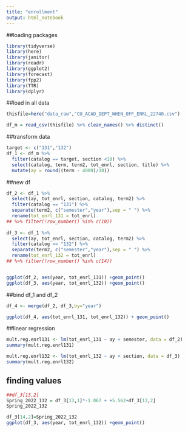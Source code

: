 ```yaml
---
title: "enrollment"
output: html_notebook
---
```


##loading packages
```r
library(tidyverse)
library(here)
library(janitor)
library(readr)
library(ggplot2)
library(forecast)
library(fpp2)
library(TTR)
library(dplyr)
```

##load in all data
```r
thisfile=here("data_raw","CU_ACAD_DEPT_WHEN_OFF_ENRL_22740.csv")

df_m = read_csv(thisfile) %>% clean_names() %>% distinct()
```

##transform data
```r
target <- c("131","132")
df_1 <- df_m %>% 
  filter(catalog == target, section <10) %>% 
  select(catalog, term, term2, tot_enrl, section, title) %>% 
  mutate(ay = round((term - 4000)/10))
```

##new df
```r
df_2 <- df_1 %>%
  select(ay, tot_enrl, section, catalog, term2) %>%
  filter(catalog == "131") %>%
  separate(term2, c("semester","year"),sep = " ") %>%
  rename(tot_enrl_131 = tot_enrl) 
## %>% filter(!row_number() %in% c(10))
 
df_3 <- df_1 %>%
  select(ay, tot_enrl, section, catalog, term2) %>%
  filter(catalog == "132") %>%
  separate(term2, c("semester","year"),sep = " ") %>%
  rename(tot_enrl_132 = tot_enrl) 
## %>% filter(!row_number() %in% c(14))


ggplot(df_2, aes(year, tot_enrl_131)) +geom_point()
ggplot(df_3, aes(year, tot_enrl_132)) +geom_point()

```


##bind df_1 and df_2
```r
df_4 <- merge(df_2, df_3,by="year")

ggplot(df_4, aes(tot_enrl_131, tot_enrl_132)) + geom_point()
```

##linear regression
```r
mult.reg.enrl131 <- lm(tot_enrl_131 ~ ay + semester, data = df_2)
summary(mult.reg.enrl131)

mult.reg.enrl132 <- lm(tot_enrl_132 ~ ay + section, data = df_3)
summary(mult.reg.enrl132)
```

## finding values
```r
##df_3[13,2]
Spring_2022_132 = df_3[13,1]*-1.067 + +5.562+df_3[13,2]
Spring_2022_132

df_3[14,2]=Spring_2022_132
ggplot(df_3, aes(year, tot_enrl_132)) +geom_point()
```


